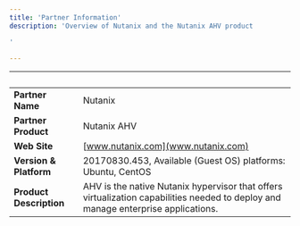 ```yaml
---
title: 'Partner Information'
description: 'Overview of Nutanix and the Nutanix AHV product

'

---
```


| &nbsp;     | &nbsp; |
| ----------- | ----------- |
| **Partner Name**      | Nutanix       |
| **Partner Product**   |  Nutanix AHV       |
| **Web Site**      |    [www.nutanix.com](www.nutanix.com)    |
| **Version & Platform**   |  20170830.453, Available (Guest OS) platforms: Ubuntu, CentOS      |
| **Product Description**      |    AHV is the native Nutanix hypervisor that offers virtualization capabilities needed to deploy and manage enterprise applications.   |
